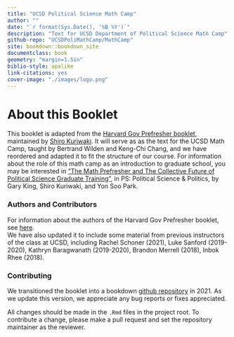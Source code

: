 ```yaml
--- 
title: "UCSD Political Science Math Camp"
author: ""
date: "`r format(Sys.Date(), '%B %Y')`"
description: "Text for UCSD Department of Political Science Math Camp"
github-repo: "UCSDPoliMathCamp/MathCamp"
site: bookdown::bookdown_site
documentclass: book
geometry: "margin=1.5in"
biblio-style: apalike
link-citations: yes
cover-image: "./images/logo.png"
---
```


# About this Booklet {-}

This booklet is adapted from the [Harvard Gov Prefresher booklet](https://iqss.github.io/prefresher/), maintained by [Shiro Kuriwaki](https://www.shirokuriwaki.com). 
It will serve as as the text for the UCSD Math Camp, taught by Bertrand Wilden and Keng-Chi Chang, and we have reordered and adapted it to fit the structure of our course.
For information about the role of this math camp as an introduction to graduate school, you may be interested in ["The Math Prefresher and The Collective Future of Political Science Graduate Training"](https://gking.harvard.edu/prefresher), in PS: Political Science & Politics, by Gary King, Shiro Kuriwaki, and Yon Soo Park.

### Authors and Contributors {-}

For information about the authors of the Harvard Gov Prefresher booklet, see [here](https://iqss.github.io/prefresher/index.html#authors-and-contributors).  
We have also updated it to include some material from previous instructors of the class at UCSD, including Rachel Schoner (2021), Luke Sanford (2019-2020), Kathryn Baragwanath (2019-2020), Brandon Merrell (2018), Inbok Rhee (2018).

### Contributing {-}

We transitioned the booklet into a bookdown [github repository](https://github.com/UCSDPoliMathCamp/MathCamp) in 2021. 
As we update this version, we appreciate any bug reports or fixes appreciated. 

All changes should be made in the `.Rmd` files in the project root. 
To contribute a change, please make a pull request and set the repository maintainer as the reviewer.
